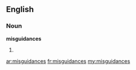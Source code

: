 ==English==
===Noun===
'''misguidances'''

#{{plural of|[[misguidance]]}}

[[ar:misguidances]]
[[fr:misguidances]]
[[my:misguidances]]